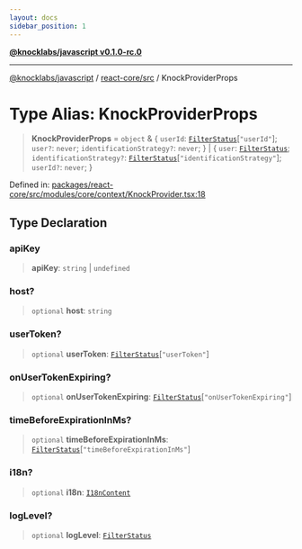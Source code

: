 ```yaml
---
layout: docs
sidebar_position: 1
---
```


[**@knocklabs/javascript v0.1.0-rc.0**](../../../index.mdx)

***

[@knocklabs/javascript](../../../modules.mdx) / [react-core/src](../index.mdx) / KnockProviderProps

# Type Alias: KnockProviderProps

> **KnockProviderProps** = `object` & \{ `userId`: [`FilterStatus`](../../../react/src/index.mdx#filterstatus)\[`"userId"`\]; `user?`: `never`; `identificationStrategy?`: `never`; \} \| \{ `user`: [`FilterStatus`](../../../react/src/index.mdx#filterstatus); `identificationStrategy?`: [`FilterStatus`](../../../react/src/index.mdx#filterstatus)\[`"identificationStrategy"`\]; `userId?`: `never`; \}

Defined in: [packages/react-core/src/modules/core/context/KnockProvider.tsx:18](https://github.com/knocklabs/javascript/blob/main/packages/react-core/src/modules/core/context/KnockProvider.tsx#L18)

## Type Declaration

### apiKey

> **apiKey**: `string` \| `undefined`

### host?

> `optional` **host**: `string`

### userToken?

> `optional` **userToken**: [`FilterStatus`](../../../react/src/index.mdx#filterstatus)\[`"userToken"`\]

### onUserTokenExpiring?

> `optional` **onUserTokenExpiring**: [`FilterStatus`](../../../react/src/index.mdx#filterstatus)\[`"onUserTokenExpiring"`\]

### timeBeforeExpirationInMs?

> `optional` **timeBeforeExpirationInMs**: [`FilterStatus`](../../../react/src/index.mdx#filterstatus)\[`"timeBeforeExpirationInMs"`\]

### i18n?

> `optional` **i18n**: [`I18nContent`](../interfaces/I18nContent.mdx)

### logLevel?

> `optional` **logLevel**: [`FilterStatus`](../../../react/src/index.mdx#filterstatus)
